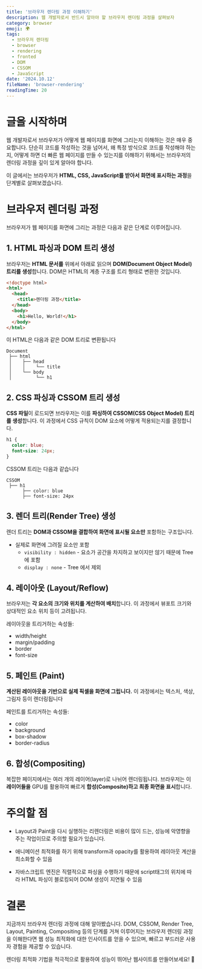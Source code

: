 ```yaml
---
title: '브라우저 렌더링 과정 이해하기'
description: 웹 개발자로서 반드시 알아야 할 브라우저 렌더링 과정을 살펴보자
category: browser
emoji: 🌍
tags:
  - 브라우저 렌더링
  - browser
  - rendering
  - fronted
  - DOM
  - CSSOM
  - JavaScript
date: '2024.10.12'
fileName: 'browser-rendering'
readingTime: 20
---
```


# 글을 시작하며

웹 개발자로서 브라우저가 어떻게 웹 페이지를 화면에 그리는지 이해하는 것은 매우 중요합니다. 단순히 코드를 작성하는 것을 넘어서, 왜 특정 방식으로 코드를 작성해야 하는지, 어떻게 하면 더 빠른 웹 페이지를 만들 수 있는지를 이해하기 위해서는 브라우저의 렌더링 과정을 깊이 있게 알아야 합니다.

이 글에서는 브라우저가 **HTML, CSS, JavaScript를 받아서 화면에 표시하는 과정**을 단계별로 살펴보겠습니다.

# 브라우저 렌더링 과정

브라우저가 웹 페이지를 화면에 그리는 과정은 다음과 같은 단계로 이루어집니다.

## 1. HTML 파싱과 DOM 트리 생성

브라우저는 **HTML 문서를** 위에서 아래로 읽으며 **DOM(Document Object Model) 트리를 생성**합니다. DOM은 HTML의 계층 구조를 트리 형태로 변환한 것입니다.

```html
<!doctype html>
<html>
  <head>
    <title>렌더링 과정</title>
  </head>
  <body>
    <h1>Hello, World!</h1>
  </body>
</html>
```

이 HTML은 다음과 같은 DOM 트리로 변환됩니다

```
Document
 ├── html
 │    ├── head
 │    │    └── title
 │    └── body
 │         └── h1
```

## 2. CSS 파싱과 CSSOM 트리 생성

**CSS 파일**이 로드되면 브라우저는 이를 **파싱하여 CSSOM(CSS Object Model) 트리를 생성**합니다. 이 과정에서 CSS 규칙이 DOM 요소에 어떻게 적용되는지를 결정합니다.

```css
h1 {
  color: blue;
  font-size: 24px;
}
```

CSSOM 트리는 다음과 같습니다

```
CSSOM
 ├── h1
      ├── color: blue
      ├── font-size: 24px
```

## 3. 렌더 트리(Render Tree) 생성

렌더 트리는 **DOM과 CSSOM을 결합하여 화면에 표시될 요소만** 포함하는 구조입니다.

- 실제로 화면에 그려질 요소만 포함
  - `visibility : hidden` - 요소가 공간을 차지하고 보이지만 않기 때문에 Tree에 포함
  - `display : none` - Tree 에서 제외

## 4. 레이아웃 (Layout/Reflow)

브라우저는 **각 요소의 크기와 위치를 계산하여 배치**합니다. 이 과정에서 뷰포트 크기와 상대적인 요소 위치 등이 고려됩니다.

레이아웃을 트리거하는 속성들:

- width/height
- margin/padding
- border
- font-size

## 5. 페인트 (Paint)

**계산된 레이아웃을 기반으로 실제 픽셀을 화면에 그립니다.** 이 과정에서는 텍스처, 색상, 그림자 등이 렌더링됩니다

페인트를 트리거하는 속성들:

- color
- background
- box-shadow
- border-radius

## 6. 합성(Compositing)

복잡한 페이지에서는 여러 개의 레이어(layer)로 나뉘어 렌더링됩니다. 브라우저는 이 **레이어들을** GPU를 활용하여 빠르게 **합성(Composite)하고 최종 화면을 표시**합니다.

# 주의할 점

- Layout과 Paint을 다시 실행하는 리렌더링은 비용이 많이 드는, 성능에 악영향을 주는 작업이므로 주의할 필요가 있습니다.

- 애니메이션 최적화를 하기 위해 transform과 opacity를 활용하여 레이아웃 계산을 최소화할 수 있음

- 자바스크립트 엔진은 직렬적으로 파싱을 수행하기 때문에 script태그의 위치에 따라 HTML 파싱이 블로킹되어 DOM 생성이 지연될 수 있음

# 결론

지금까지 브라우저 렌더링 과정에 대해 알아봤습니다.
DOM, CSSOM, Render Tree, Layout, Painting, Compositing 등의 단계를 거쳐 이루어지는 브라우저 렌더링 과정을 이해한다면 웹 성능 최적화에 대한 인사이트를 얻을 수 있으며, 빠르고 부드러운 사용자 경험을 제공할 수 있습니다.

렌더링 최적화 기법을 적극적으로 활용하여 성능이 뛰어난 웹사이트를 만들어보세요! 🚀
